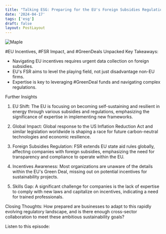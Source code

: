 ```yaml
---
title: "Talking ESG: Preparing for the EU's Foreign Subsidies Regulation"
date: '2024-04-17'
tags: ['esg']
draft: false
layout: PostLayout
---
```


<div className="flex justify-center">
  <div className="my-1 w-full px-2 xl:my-1 xl:w-1/2 xl:px-2">
    <img src="https://willpolesa.pythonanywhere.com/static/podcast_thumbnails/recxR0agfqTQDyljmpodcast_thumbnail.jpg" alt="Maple" className="mx-auto h-58 w-auto" />
  </div>
</div>

#EU Incentives, #FSR Impact, and #GreenDeals Unpacked
Key Takeaways:
- Navigating EU incentives requires urgent data collection on foreign subsidies.
- EU's FSR aims to level the playing field, not just disadvantage non-EU firms.
- Expertise is key to leveraging #GreenDeal funds and navigating complex regulations.

Further Insights
1. EU Shift:
The EU is focusing on becoming self-sustaining and resilient in energy through various subsidies and regulations, emphasizing the significance of expertise in implementing new frameworks.

2. Global Impact:
Global response to the US Inflation Reduction Act and similar legislation worldwide is shaping a race for future carbon-neutral technologies and economic resilience.

3. Foreign Subsidies Regulation:
FSR extends EU state aid rules globally, affecting companies with foreign subsidies, emphasizing the need for transparency and compliance to operate within the EU.

4. Incentives Awareness:
Most organizations are unaware of the details within the EU's Green Deal, missing out on potential incentives for sustainability projects.

5. Skills Gap:
A significant challenge for companies is the lack of expertise to comply with new laws and capitalize on incentives, indicating a need for trained professionals.

Closing Thoughts:
How prepared are businesses to adapt to this rapidly evolving regulatory landscape, and is there enough cross-sector collaboration to meet these ambitious sustainability goals?

Listen to this episode:
